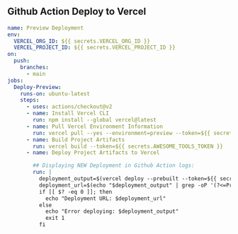 ## Github Action Deploy to Vercel

```yml
name: Preview Deployment
env:
  VERCEL_ORG_ID: ${{ secrets.VERCEL_ORG_ID }}
  VERCEL_PROJECT_ID: ${{ secrets.VERCEL_PROJECT_ID }}
on:
  push:
    branches:
      - main
jobs:
  Deploy-Preview:
    runs-on: ubuntu-latest
    steps:
      - uses: actions/checkout@v2
      - name: Install Vercel CLI
        run: npm install --global vercel@latest
      - name: Pull Vercel Environment Information
        run: vercel pull --yes --environment=preview --token=${{ secrets.AWESOME_TOOLS_TOKEN }}
      - name: Build Project Artifacts
        run: vercel build --token=${{ secrets.AWESOME_TOOLS_TOKEN }}
      - name: Deploy Project Artifacts to Vercel

        ## Displaying NEW Deployment in Github Action logs:
        run: |
          deployment_output=$(vercel deploy --prebuilt --token=${{ secrets.AWESOME_TOOLS_TOKEN }} 2>&1)
          deployment_url=$(echo "$deployment_output" | grep -oP '(?<=Preview: )\S+')
          if [[ $? -eq 0 ]]; then
            echo "Deployment URL: $deployment_url"
          else
            echo "Error deploying: $deployment_output"
            exit 1
          fi
```
